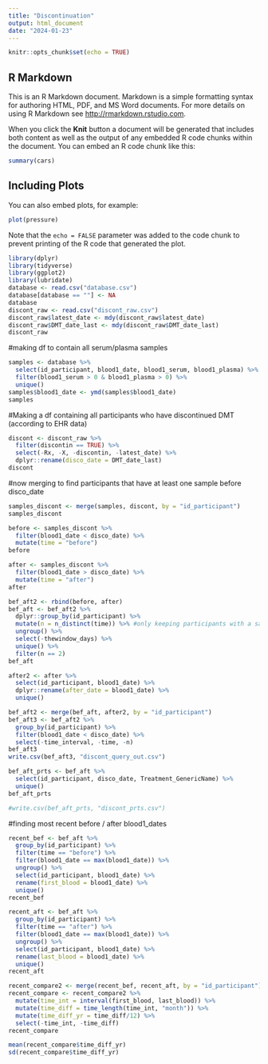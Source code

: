 ```yaml
---
title: "Discontinuation"
output: html_document
date: "2024-01-23"
---
```


```r
knitr::opts_chunk$set(echo = TRUE)
```

## R Markdown

This is an R Markdown document. Markdown is a simple formatting syntax for authoring HTML, PDF, and MS Word documents. For more details on using R Markdown see <http://rmarkdown.rstudio.com>.

When you click the **Knit** button a document will be generated that includes both content as well as the output of any embedded R code chunks within the document. You can embed an R code chunk like this:

```r
summary(cars)
```

## Including Plots

You can also embed plots, for example:

```r
plot(pressure)
```

Note that the `echo = FALSE` parameter was added to the code chunk to prevent printing of the R code that generated the plot.

```r
library(dplyr)
library(tidyverse)
library(ggplot2)
library(lubridate)
database <- read.csv("database.csv")
database[database == ""] <- NA
database
discont_raw <- read.csv("discont_raw.csv")
discont_raw$latest_date <- mdy(discont_raw$latest_date)
discont_raw$DMT_date_last <- mdy(discont_raw$DMT_date_last)
discont_raw
```

#making df to contain all serum/plasma samples
```r
samples <- database %>% 
  select(id_participant, blood1_date, blood1_serum, blood1_plasma) %>% 
  filter(blood1_serum > 0 & blood1_plasma > 0) %>% 
  unique()
samples$blood1_date <- ymd(samples$blood1_date)
samples
```

#Making a df containing all participants who have discontinued DMT (according to EHR data) 
```r
discont <- discont_raw %>% 
  filter(discontin == TRUE) %>% 
  select(-Rx, -X, -discontin, -latest_date) %>% 
  dplyr::rename(disco_date = DMT_date_last)
discont
```


#now merging to find participants that have at least one sample before disco_date
```r
samples_discont <- merge(samples, discont, by = "id_participant")
samples_discont

before <- samples_discont %>% 
  filter(blood1_date < disco_date) %>% 
  mutate(time = "before")
before

after <- samples_discont %>% 
  filter(blood1_date > disco_date) %>% 
  mutate(time = "after")
after

bef_aft2 <- rbind(before, after)
bef_aft <- bef_aft2 %>% 
  dplyr::group_by(id_participant) %>% 
  mutate(n = n_distinct(time)) %>% #only keeping participants with a sample before and a sample after
  ungroup() %>% 
  select(-thewindow_days) %>% 
  unique() %>% 
  filter(n == 2)
bef_aft

after2 <- after %>% 
  select(id_participant, blood1_date) %>% 
  dplyr::rename(after_date = blood1_date) %>% 
  unique()

bef_aft2 <- merge(bef_aft, after2, by = "id_participant")
bef_aft3 <- bef_aft2 %>% 
  group_by(id_participant) %>% 
  filter(blood1_date < disco_date) %>% 
  select(-time_interval, -time, -n)
bef_aft3
write.csv(bef_aft3, "discont_query_out.csv")
```

```r
bef_aft_prts <- bef_aft %>% 
  select(id_participant, disco_date, Treatment_GenericName) %>% 
  unique()
bef_aft_prts

#write.csv(bef_aft_prts, "discont_prts.csv")
```

#finding most recent before / after blood1_dates
```r
recent_bef <- bef_aft %>% 
  group_by(id_participant) %>% 
  filter(time == "before") %>% 
  filter(blood1_date == max(blood1_date)) %>% 
  ungroup() %>% 
  select(id_participant, blood1_date) %>% 
  rename(first_blood = blood1_date) %>% 
  unique()
recent_bef

recent_aft <- bef_aft %>% 
  group_by(id_participant) %>% 
  filter(time == "after") %>% 
  filter(blood1_date == max(blood1_date)) %>% 
  ungroup() %>% 
  select(id_participant, blood1_date) %>% 
  rename(last_blood = blood1_date) %>% 
  unique()
recent_aft

recent_compare2 <- merge(recent_bef, recent_aft, by = "id_participant")
recent_compare <- recent_compare2 %>% 
  mutate(time_int = interval(first_blood, last_blood)) %>% 
  mutate(time_diff = time_length(time_int, "month")) %>% 
  mutate(time_diff_yr = time_diff/12) %>% 
  select(-time_int, -time_diff)
recent_compare

mean(recent_compare$time_diff_yr)
sd(recent_compare$time_diff_yr)
```




